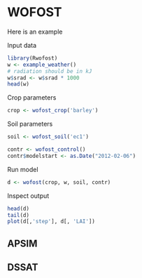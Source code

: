 # WOFOST

Here is an example

Input data

```r
library(Rwofost)
w <- example_weather()
# radiation should be in kJ
w$srad <- w$srad * 1000
head(w)
```

Crop parameters
```r
crop <- wofost_crop('barley')
```

Soil parameters
```r
soil <- wofost_soil('ec1')
```


```r
contr <- wofost_control()
contr$modelstart <- as.Date("2012-02-06")
```

Run model
```r
d <- wofost(crop, w, soil, contr)
```

Inspect output
```r
head(d)
tail(d)
plot(d[,'step'], d[, 'LAI'])
```


## APSIM



## DSSAT

